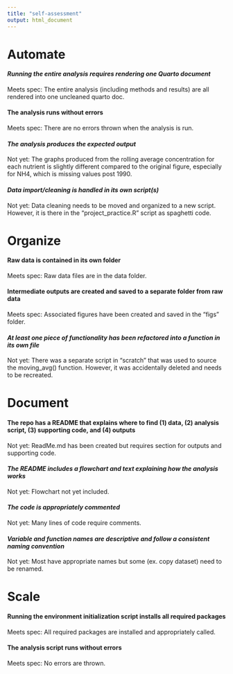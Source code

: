 ```yaml
---
title: "self-assessment"
output: html_document
---
```


# Automate

#### ***Running the entire analysis requires rendering one Quarto document***

Meets spec: The entire analysis (including methods and results) are all rendered into one uncleaned quarto doc.

#### The analysis runs without errors

Meets spec: There are no errors thrown when the analysis is run.

#### ***The analysis produces the expected output***

Not yet: The graphs produced from the rolling average concentration for each nutrient is slightly different compared to the original figure, especially for NH4, which is missing values post 1990.

#### ***Data import/cleaning is handled in its own script(s)***
Not yet: Data cleaning needs to be moved and organized to a new script. However, it is there in the "project_practice.R" script as spaghetti code.

# Organize

#### Raw data is contained in its own folder
Meets spec: Raw data files are in the data folder.


#### Intermediate outputs are created and saved to a separate folder from raw data
Meets spec: Associated figures have been created and saved in the "figs" folder. 

#### ***At least one piece of functionality has been refactored into a function in its own file***
Not yet: There was a separate script in "scratch" that was used to source the moving_avg() function. However, it was accidentally deleted and needs to be recreated.

# Document

#### The repo has a README that explains where to find (1) data, (2) analysis script, (3) supporting code, and (4) outputs
Not yet: ReadMe.md has been created but requires section for outputs and supporting code.

#### ***The README includes a flowchart and text explaining how the analysis works***
Not yet: Flowchart not yet included.

#### ***The code is appropriately commented***
Not yet: Many lines of code require comments.

#### ***Variable and function names are descriptive and follow a consistent naming convention***
Not yet: Most have appropriate names but some (ex. copy dataset) need to be renamed.

# Scale

#### Running the environment initialization script installs all required packages
Meets spec: All required packages are installed and appropriately called.

#### The analysis script runs without errors
Meets spec: No errors are thrown.


